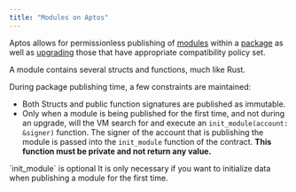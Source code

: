 ```yaml
---
title: "Modules on Aptos"
---
```


Aptos allows for permissionless publishing of [modules](../book/modules-and-scripts.mdx)
within a [package](../book/packages.mdx) as well as [upgrading](../book/package-upgrades.mdx)
those that have appropriate compatibility policy set.

A module contains several structs and functions, much like Rust.

During package publishing time, a few constraints are maintained:

- Both Structs and public function signatures are published as immutable.
- Only when a module is being published for the first time, and not during an
upgrade, will the VM search for and execute an `init_module(account: &signer)`
function. The signer of the account that is publishing the module is passed into
the `init_module` function of the contract. **This function must be private and
not return any value.**

<Callout type="info">
`init_module` is optional
It is only necessary if you want to initialize data when publishing a module for the first time.
</Callout>

